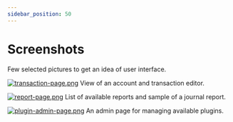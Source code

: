 ```yaml
---
sidebar_position: 50
---
```


# Screenshots

Few selected pictures to get an idea of user interface.

<a href="/transaction-page.png" target="_blank">![transaction-page.png](/transaction-page.png)</a>
View of an account and transaction editor.

<a href="/report-page.png" target="_blank">![report-page.png](/report-page.png)</a>
List of available reports and sample of a journal report.

<a href="/plugin-admin-page.png" target="_blank">![plugin-admin-page.png](/plugin-admin-page.png)</a>
An admin page for managing available plugins.
